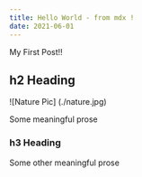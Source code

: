 ```yaml
---
title: Hello World - from mdx !
date: 2021-06-01
---
```


My First Post!!

## h2 Heading

![Nature Pic] (./nature.jpg)

Some meaningful prose

### h3 Heading

Some other meaningful prose

